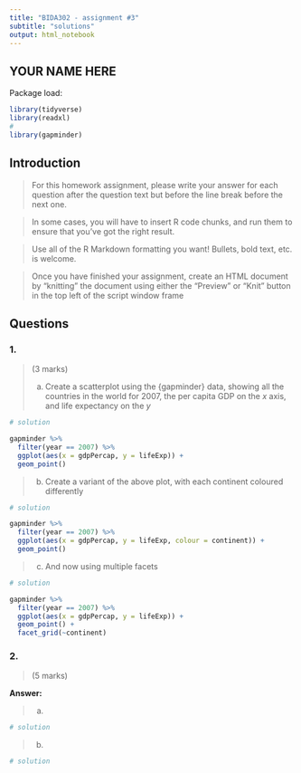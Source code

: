 ```yaml
---
title: "BIDA302 - assignment #3"
subtitle: "solutions"
output: html_notebook
---
```


## YOUR NAME HERE


Package load:
```r
library(tidyverse)
library(readxl)
#
library(gapminder)
```


## Introduction

> For this homework assignment, please write your answer for each question after the question text but before the line break before the next one.

> In some cases, you will have to insert R code chunks, and run them to ensure that you've got the right result.

> Use all of the R Markdown formatting you want! Bullets, bold text, etc. is welcome.

> Once you have finished your assignment, create an HTML document by "knitting" the document using either the "Preview" or "Knit" button in the top left of the script window frame


## Questions


### 1. 
> (3 marks)
>
> a. Create a scatterplot using the {gapminder} data, showing all the countries in the world for 2007, the per capita GDP on the _x_ axis, and life expectancy on the _y_
>

 
```r
# solution

gapminder %>%
  filter(year == 2007) %>%
  ggplot(aes(x = gdpPercap, y = lifeExp)) +
  geom_point()

```

> b. Create a variant of the above plot, with each continent coloured differently

 
```r
# solution

gapminder %>%
  filter(year == 2007) %>%
  ggplot(aes(x = gdpPercap, y = lifeExp, colour = continent)) +
  geom_point()

```


> c. And now using multiple facets
 
```r
# solution

gapminder %>%
  filter(year == 2007) %>%
  ggplot(aes(x = gdpPercap, y = lifeExp)) +
  geom_point() +
  facet_grid(~continent)

```


### 2. 
> (5 marks)
>


**Answer:**

> a. 


```r
# solution


```

> b. 

```r
# solution


```

